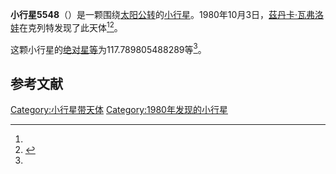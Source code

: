 {{Infobox planet
| bgcolour = #FFFFC0
| name = 5548 Thosharriot
| symbol = 
| image = 
| caption = 
| discovery = yes
| discovery_ref = 
| discoverer = [[茲丹卡·瓦弗洛娃|茲丹卡·瓦弗洛娃]]
| discovery_site = [[克列特|克列特]] 
| discovered = 1980年10月3日
| designations = yes
| mp_name = 
| named_after = 
| alt_names = 1980 TH/ 1985 PX1
| mp_category = [[主带小行星|主带小行星]]
| orbit_ref = <ref name="a">[http://ssd.jpl.nasa.gov/sbdb.cgi?sstr=5548 5548 Thosharriot] {{Wayback|url=http://ssd.jpl.nasa.gov/sbdb.cgi?sstr=5548 |date=20210813155232 }}，小行星數據庫瀏覽器（JPL Small-Body Database Browser）－[[美国国家航空航天局|美国国家航空航天局]]喷气推进实验室</ref>
| epoch = 2456400.5 (2013年4月18日更新)
| aphelion = {{convert|3.223608771027276|AU|km|3|abbr=on|lk=out}}
| perihelion = {{convert|2.761911712456104|AU|km|3|abbr=on}}
| semimajor = {{convert|2.99276024174169|AU|km|3|abbr=on}}
| eccentricity = 0.077135658
| period = 1891.064385 [[日|日]]<br />5.18[[儒略年|儒略年]]
| avg_speed = 
| inclination = 9.969476714313675
| asc_node = 334.8400853816109
| mean_anomaly = 
| arg_peri = 117.789805488289
| satellites = 
| physical_characteristics = yes
| dimensions = 
| mass = 
| density = 
| surface_grav = 
| escape_velocity = 
| sidereal_day = 
| axial_tilt = 
| pole_ecliptic_lat = 
| pole_ecliptic_lon = 
| albedo = 
| temperatures= 
| temp_name1 = 
| mean_temp_1 = 
| max_temp_1 = 
| temp_name2 = 
| max_temp_2 = 
| spectral_type = 
| abs_magnitude = 117.789805488289
}}

'''小行星5548'''（{{lang-en|5548 Thosharriot}}）是一颗围绕[[太阳|太阳]][[公转|公转]]的[[小行星|小行星]]。1980年10月3日，[[茲丹卡·瓦弗洛娃|茲丹卡·瓦弗洛娃]]在克列特发现了此天体<ref name="a" /><ref>{{cite news|title=小行星列表|url=http://cfa-www.harvard.edu/iau/lists/NumberedMPs.txt|accessdate=2013-07-08|newspaper=哈佛大学|archive-date=2008-05-17|archive-url=https://web.archive.org/web/20080517010638/http://cfa-www.harvard.edu/iau/lists/NumberedMPs.txt|dead-url=no}}</ref>。

这颗小行星的[[绝对星等|绝对星等]]为117.789805488289等<ref name="a" />。

==参考文献==
{{reflist}}
{{Minor Planet Number|[[小行星5547|小行星5547]]|[[小行星5549|小行星5549]]}}

{{小天体}}

[[Category:小行星带天体|Category:小行星带天体]]
[[Category:1980年发现的小行星|Category:1980年发现的小行星]]

{{asteroid-stub}}